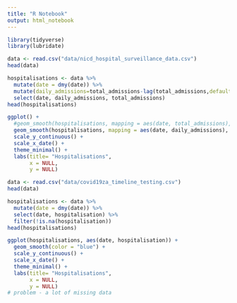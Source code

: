 ```yaml
---
title: "R Notebook"
output: html_notebook
---
```


```r
library(tidyverse)
library(lubridate)
```
```r
data <- read.csv("data/nicd_hospital_surveillance_data.csv")
head(data)
```

```r
hospitalisations <- data %>%
  mutate(date = dmy(date)) %>%
  mutate(daily_admissions=total_admissions-lag(total_admissions,default=0)) %>%
  select(date, daily_admissions, total_admissions)
head(hospitalisations)
```
```r
ggplot() + 
  #geom_smooth(hospitalisations, mapping = aes(date, total_admissions), color = "blue") + 
  geom_smooth(hospitalisations, mapping = aes(date, daily_admissions), color = "red") + 
  scale_y_continuous() +
  scale_x_date() +
  theme_minimal() +
  labs(title= "Hospitalisations",
       x = NULL,
       y = NULL) 
```
```r
data <- read.csv("data/covid19za_timeline_testing.csv")
head(data)
```
```r
hospitalisations <- data %>%
  mutate(date = dmy(date)) %>%
  select(date, hospitalisation) %>%
  filter(!is.na(hospitalisation))
head(hospitalisations)
```
```r
ggplot(hospitalisations, aes(date, hospitalisation)) + 
  geom_smooth(color = "blue") + 
  scale_y_continuous() +
  scale_x_date() +
  theme_minimal() +
  labs(title= "Hospitalisations",
       x = NULL,
       y = NULL) 
# problem - a lot of missing data
```